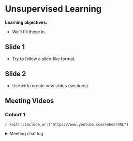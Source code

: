 # Unsupervised Learning

**Learning objectives:**

- We'll fill these in.

## Slide 1

- Try to follow a slide-like format.

## Slide 2

- Use `##` to create new slides (sections).

## Meeting Videos

### Cohort 1

`r knitr::include_url("https://www.youtube.com/embed/URL")`

<details>
<summary> Meeting chat log </summary>

```
ADD LOG HERE
```
</details>

